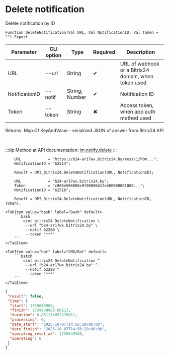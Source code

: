 ﻿---
sidebar_position: 3
description: Delete notification and other functions to work with Bitrix24 in the Open Integration Package, a free open-source integration library for 1C:Enterprise 8, OneScript and CLI
keywords: [1C, 1С, 1С:Enterprise, 1С:Enterprise 8.3, API, Integration, Services, Exchange, OneScript, CLI, Bitrix24]
---


# Delete notification
 Delete notification by ID



`Function DeleteNotification(Val URL, Val NotificationID, Val Token = "") Export`

  | Parameter | CLI option | Type | Required | Description |
  |-|-|-|-|-|
  | URL | --url | String | &#x2714; | URL of webhook or a Bitrix24 domain, when token used |
  | NotificationID | --notif | String, Number | &#x2714; | Notification ID |
  | Token | --token | String | &#x2716; | Access token, when app auth method used |

  
  Returns:  Map Of KeyAndValue - serialized JSON of answer from Bitrix24 API

<br/>

:::tip
Method at API documentation: [im.notify.delete](https://dev.1c-bitrix.ru/learning/course/index.php?COURSE_ID=93&LESSON_ID=12133)
:::
<br/>


```bsl title="1C:Enterprise/OneScript code example"
    URL            = "https://b24-ar17wx.bitrix24.by/rest/1/h0m...";
    NotificationID = "62514";

    Result = OPI_Bitrix24.DeleteNotification(URL, NotificationID);

    URL            = "b24-ar17wx.bitrix24.by";
    Token          = "c866e568006e9f06006b12e400000001000...";
    NotificationID = "62516";

    Result = OPI_Bitrix24.DeleteNotification(URL, NotificationID, Token);
```
 

 <Tabs>
  
    <TabItem value="bash" label="Bash" default>
        ```bash
            oint bitrix24 DeleteNotification \
             --url "b24-ar17wx.bitrix24.by" \
             --notif 62280 \
             --token "***"
        ```
    </TabItem>
  
    <TabItem value="bat" label="CMD/Bat" default>
        ```batch
            oint bitrix24 DeleteNotification ^
             --url "b24-ar17wx.bitrix24.by" ^
             --notif 62280 ^
             --token "***"
        ```
    </TabItem>
</Tabs>


```json title="Result"
{
 "result": false,
 "time": {
  "start": 1759848988,
  "finish": 1759848988.86113,
  "duration": 0.861134052276611,
  "processing": 0,
  "date_start": "2025-10-07T14:56:28+00:00",
  "date_finish": "2025-10-07T14:56:28+00:00",
  "operating_reset_at": 1759849588,
  "operating": 0
 }
}
```
